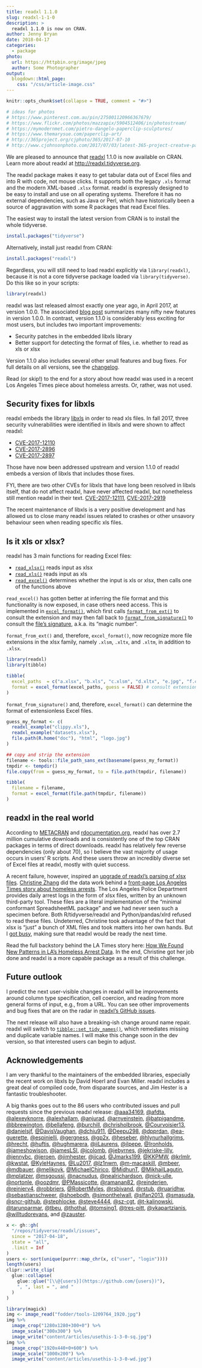 ```yaml
---
title: readxl 1.1.0
slug: readxl-1-1-0
description: >
  readxl 1.1.0 is now on CRAN.
author: Jenny Bryan
date: 2018-04-17
categories:
  - package
photo:
  url: https://httpbin.org/image/jpeg
  author: Some Photographer
output:
  blogdown::html_page:
    css: "/css/article-image.css"
---
```


```r
knitr::opts_chunk$set(collapse = TRUE, comment = "#>")

# ideas for photos
# https://www.pinterest.com.au/pin/275001120966367679/
# https://www.flickr.com/photos/mazzapix/5904512406/in/photostream/
# https://mymodernmet.com/pietro-dangelo-paperclip-sculptures/
# https://www.themarysue.com/paperclip-art/
# http://365project.org/cjphoto/365/2017-07-10
# http://www.cjohnsonphoto.com/2017/07/03/latest-365-project-creatve-paperclip-theme/
```

We are pleased to announce that [readxl](http://readxl.tidyverse.org) 1.1.0 is now available on CRAN. Learn more about readxl at <http://readxl.tidyverse.org>.

The readxl package makes it easy to get tabular data out of Excel files and into R with code, not mouse clicks. It supports both the legacy `.xls` format and the modern XML-based `.xlsx` format. readxl is expressly designed to be easy to install and use on all operating systems. Therefore it has no external dependencies, such as Java or Perl, which have historically been a source of aggravation with some R packages that read Excel files. 

The easiest way to install the latest version from CRAN is to install the whole tidyverse.

```r
install.packages("tidyverse")
```

Alternatively, install just readxl from CRAN:

```r
install.packages("readxl")
```

Regardless, you will still need to load readxl explicitly via `library(readxl)`, because it is not a core tidyverse package loaded via `library(tidyverse)`. Do this like so in your scripts:

```r
library(readxl)
```

readxl was last released almost exactly one year ago, in April 2017, at version 1.0.0. The associated [blog post](http://readxl.tidyverse.org/articles/releases/readxl-1.0.0.html) summarizes many nifty new features in version 1.0.0. In contrast, version 1.1.0 is considerably less exciting for most users, but includes two important improvements:

  * Security patches in the embedded libxls library
  * Better support for detecting the format of files, i.e. whether to read as xls or xlsx
  
Version 1.1.0 also includes several other small features and bug fixes. For full details on all versions, see the [changelog](http://readxl.tidyverse.org/news/index.html).

Read (or skip!) to the end for a story about how readxl was used in a recent Los Angeles Times piece about homeless arrests. Or, rather, was not used.

## Security fixes for libxls

readxl embeds the library [libxls](https://github.com/evanmiller/libxls) in order to read xls files. In fall 2017, three security vulnerabilities were identified in libxls and were shown to affect readxl:

  * [CVE-2017-12110](https://www.talosintelligence.com/vulnerability_reports/TALOS-2017-0462)
  * [CVE-2017-2896](https://www.talosintelligence.com/vulnerability_reports/TALOS-2017-0403)
  * [CVE-2017-2897](https://www.talosintelligence.com/vulnerability_reports/TALOS-2017-0404)
  
Those have now been addressed upstream and version 1.1.0 of readxl embeds a version of libxls that includes those fixes.

FYI, there are two other CVEs for libxls that have long been resolved in libxls itself, that do not affect readxl, have never affected readxl, but nonetheless still mention readxl in their text. [CVE-2017-12111](https://www.talosintelligence.com/vulnerability_reports/TALOS-2017-0463), [CVE-2017-2919](https://www.talosintelligence.com/vulnerability_reports/TALOS-2017-0426)

The recent maintenance of libxls is a very positive development and has allowed us to close many readxl issues related to crashes or other unsavory behaviour seen when reading specific xls files.

## Is it xls or xlsx?

readxl has 3 main functions for reading Excel files:

  * [`read_xlsx()`](http://readxl.tidyverse.org/reference/read_excel.html) reads input as xlsx
  * [`read_xls()`](http://readxl.tidyverse.org/reference/read_excel.html) reads input as xls
  * [`read_excel()`](http://readxl.tidyverse.org/reference/read_excel.html) determines whether the input is xls or xlsx, then calls one of the functions above
    
`read_excel()` has gotten better at inferring the file format and this functionality is now exposed, in case others need access. This is implemented in [`excel_format()`](http://readxl.tidyverse.org/reference/excel_format.html), which first calls [`format_from_ext()`](http://readxl.tidyverse.org/reference/excel_format.html) to consult the extension and may then fall back to [`format_from_signature()`](http://readxl.tidyverse.org/reference/excel_format.html) to consult the [file's signature](https://en.wikipedia.org/wiki/List_of_file_signatures), a.k.a. its "magic number".

`format_from_ext()` and, therefore, `excel_format()`, now recognize more file extensions in the xlsx family, namely `.xlsm`, `.xltx`, and `.xltm`, in addition to `.xlsx`.
  
```r
library(readxl)
library(tibble)

tibble(
  excel_paths  = c("a.xlsx", "b.xls", "c.xlsm", "d.xltx", "e.jpg", "f.csv", "g"),
  format = excel_format(excel_paths, guess = FALSE) # consult extension **only**
)
```

`format_from_signature()` and, therefore, `excel_format()` can determine the format of extensionless Excel files.

```r
guess_my_format <- c(
  readxl_example("clippy.xls"),
  readxl_example("datasets.xlsx"),
  file.path(R.home("doc"), "html", "logo.jpg")
)

## copy and strip the extension
filename <- tools::file_path_sans_ext(basename(guess_my_format))
tmpdir <- tempdir()
file.copy(from = guess_my_format, to = file.path(tmpdir, filename))

tibble(
  filename = filename,
  format = excel_format(file.path(tmpdir, filename))
)
```

## readxl in the real world

According to [METACRAN](https://cranlogs.r-pkg.org) and [rdocumentation.org](https://www.rdocumentation.org/trends), readxl has over 2.7 million cumulative downloads and is consistently one of the top CRAN packages in terms of direct downloads. readxl has relatively few reverse dependencies (only about 70), so I believe the vast majority of usage occurs in users' R scripts. And these users throw an incredibly diverse set of Excel files at readxl, mostly with quiet success.

A recent failure, however, inspired an [upgrade of readxl's parsing of xlsx files](https://github.com/tidyverse/readxl/commit/eeeebf8171540a7cd14b373d20b08efbac7e3cd2). [Christine Zhang](https://twitter.com/christinezhang) did the data work behind a [front-page Los Angeles Times story about homeless arrests](http://www.latimes.com/local/politics/la-me-homeless-arrests-20180204-story.html). The Los Angeles Police Department provides daily arrest logs in the form of xlsx files, written by an unknown third-party tool. These files are a literal implementation of the "minimal conformant SpreadsheetML package" and we had never seen such a specimen before. Both R/tidyverse/readxl and Python/pandas/xlrd refused to read these files. Undeterred, Christine took advantage of the fact that xlsx is "just" a bunch of XML files and took matters into her own hands. But I [got busy](https://github.com/tidyverse/readxl/pull/437), making sure that readxl would be ready the next time.

Read the full backstory behind the LA Times story here: [How We Found New Patterns in LA's Homeless Arrest Data](https://source.opennews.org/articles/how-we-found-new-patterns-la-homeless-arrest/). In the end, Christine got her job done and readxl is a more capable package as a result of this challenge.

## Future outlook

I predict the next user-visible changes in readxl will be improvements around column type specification, cell coercion, and reading from more general forms of input, e.g., from a URL. You can see other improvements and bug fixes that are on the radar in [readxl's GitHub issues](https://github.com/tidyverse/readxl/issues).

The next release will also have a breaking-ish change around name repair. readxl will switch to [`tibble::set_tidy_names()`](http://tibble.tidyverse.org/reference/tidy_names.html), which remediates missing and duplicate variable names. I will make this change soon in the dev version, so that interested users can begin to adjust.

## Acknowledgements

I am very thankful to the maintainers of the embedded libraries, especially the recent work on libxls by David Hoerl and Evan Miller. readxl includes a great deal of compiled code, from disparate sources, and Jim Hester is a fantastic troubleshooter.

A big thanks goes out to the 86 users who contributed issues and pull requests since the previous readxl release: [\@aaa34169](https://github.com/aaa34169), [\@afdta](https://github.com/afdta), [\@alexeyknorre](https://github.com/alexeyknorre), [\@alexhallam](https://github.com/alexhallam), [\@anjurad](https://github.com/anjurad), [\@arnyeinstein](https://github.com/arnyeinstein), [\@batpigandme](https://github.com/batpigandme), [\@bbrewington](https://github.com/bbrewington), [\@bellafeng](https://github.com/bellafeng), [\@burchill](https://github.com/burchill), [\@chrisholbrook](https://github.com/chrisholbrook), [\@Courvoisier13](https://github.com/Courvoisier13), [\@danielsjf](https://github.com/danielsjf), [\@DavisVaughan](https://github.com/DavisVaughan), [\@dchiu911](https://github.com/dchiu911), [\@Deepu298](https://github.com/Deepu298), [\@dpprdan](https://github.com/dpprdan), [\@ea-guerette](https://github.com/ea-guerette), [\@espinielli](https://github.com/espinielli), [\@gergness](https://github.com/gergness), [\@gp2x](https://github.com/gp2x), [\@heseber](https://github.com/heseber), [\@hlynurhallgrims](https://github.com/hlynurhallgrims), [\@hrecht](https://github.com/hrecht), [\@huftis](https://github.com/huftis), [\@hughmarera](https://github.com/hughmarera), [\@iiLaurens](https://github.com/iiLaurens), [\@ilpepe](https://github.com/ilpepe), [\@Ironholds](https://github.com/Ironholds), [\@jameshowison](https://github.com/jameshowison), [\@jamesLSI](https://github.com/jamesLSI), [\@jcolomb](https://github.com/jcolomb), [\@jebyrnes](https://github.com/jebyrnes), [\@jekriske-lilly](https://github.com/jekriske-lilly), [\@jennybc](https://github.com/jennybc), [\@jeroen](https://github.com/jeroen), [\@jimhester](https://github.com/jimhester), [\@jjcad](https://github.com/jjcad), [\@Jmarks199](https://github.com/Jmarks199), [\@KKPMW](https://github.com/KKPMW), [\@krlmlr](https://github.com/krlmlr), [\@kwstat](https://github.com/kwstat), [\@KyleHaynes](https://github.com/KyleHaynes), [\@Lu2017](https://github.com/Lu2017), [\@lz1nwm](https://github.com/lz1nwm), [\@m-macaskill](https://github.com/m-macaskill), [\@mbeer](https://github.com/mbeer), [\@mdbauer](https://github.com/mdbauer), [\@melikovk](https://github.com/melikovk), [\@MichaelChirico](https://github.com/MichaelChirico), [\@MidhunT](https://github.com/MidhunT), [\@MikhailLagutin](https://github.com/MikhailLagutin), [\@mplatzer](https://github.com/mplatzer), [\@msgoussi](https://github.com/msgoussi), [\@nacnudus](https://github.com/nacnudus), [\@nealrichardson](https://github.com/nealrichardson), [\@nick-ulle](https://github.com/nick-ulle), [\@nortonle](https://github.com/nortonle), [\@oozdmr](https://github.com/oozdmr), [\@PMassicotte](https://github.com/PMassicotte), [\@ramanan82](https://github.com/ramanan82), [\@reinderien](https://github.com/reinderien), [\@reinierv4](https://github.com/reinierv4), [\@robbriers](https://github.com/robbriers), [\@RobertMyles](https://github.com/RobertMyles), [\@rsbivand](https://github.com/rsbivand), [\@rstub](https://github.com/rstub), [\@ruaridhw](https://github.com/ruaridhw), [\@sebastianschweer](https://github.com/sebastianschweer), [\@shoebodh](https://github.com/shoebodh), [\@simonthelwall](https://github.com/simonthelwall), [\@slfan2013](https://github.com/slfan2013), [\@smasuda](https://github.com/smasuda), [\@sncr-github](https://github.com/sncr-github), [\@stephlocke](https://github.com/stephlocke), [\@steve4444](https://github.com/steve4444), [\@sz-cgt](https://github.com/sz-cgt), [\@t-kalinowski](https://github.com/t-kalinowski), [\@tarunparmar](https://github.com/tarunparmar), [\@tbeu](https://github.com/tbeu), [\@thothal](https://github.com/thothal), [\@tomsing1](https://github.com/tomsing1), [\@tres-pitt](https://github.com/tres-pitt), [\@vkapartzianis](https://github.com/vkapartzianis), [\@willtudorevans](https://github.com/willtudorevans), and [\@zauster](https://github.com/zauster).

```r
x <- gh::gh(
  "/repos/tidyverse/readxl/issues",
  since = "2017-04-18",
  state = "all",
  .limit = Inf
)
users <- sort(unique(purrr::map_chr(x, c("user", "login"))))
length(users)
clipr::write_clip(
  glue::collapse(
    glue::glue("[\\@{users}](https://github.com/{users})"),
    ", ", last = ", and "
  )
)
```

```r
library(magick)
img <- image_read("fodder/tools-1209764_1920.jpg")
img %>% 
  image_crop("1280x1280+300+0") %>% 
  image_scale("300x300") %>% 
  image_write("content/articles/usethis-1-3-0-sq.jpg")
img %>% 
  image_crop("1920x440+0+600") %>% 
  image_scale("1000x200") %>% 
  image_write("content/articles/usethis-1-3-0-wd.jpg")
```

